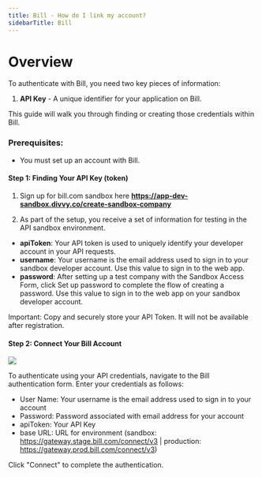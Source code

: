 ```yaml
---
title: Bill - How do I link my account?
sidebarTitle: Bill
---
```



# Overview

To authenticate with Bill, you need two key pieces of information:
1. **API Key** - A unique identifier for your application on Bill.


This guide will walk you through finding or creating those credentials within Bill.


### Prerequisites:

- You must set up an account with Bill.


#### Step 1: Finding Your API Key (token)
1. Sign up for bill.com sandbox here **https://app-dev-sandbox.divvy.co/create-sandbox-company**


2. As part of the setup, you receive a set of information for testing in the API sandbox environment.
- **apiToken**: Your API token is used to uniquely identify your developer account in your API requests.
- **username**: Your username is the email address used to sign in to your sandbox developer account. Use this value to sign in to the web app.
- **password**: After setting up a test company with the Sandbox Access Form, click Set up password to complete the flow of creating a password.
Use this value to sign in to the web app on your sandbox developer account.


Important: Copy and securely store your API Token. It will not be available after registration.


#### Step 2: Connect Your Bill Account

<img src="/integrations/all/bill/nango_connect_ui.png" />

To authenticate using your API credentials, navigate to the Bill authentication form.
Enter your credentials as follows:
- User Name: Your username is the email address used to sign in to your account
- Password: Password associated with email address for your account
- apiToken: Your API Key
- base URL: URL for environment (sandbox: https://gateway.stage.bill.com/connect/v3 | production: https://gateway.prod.bill.com/connect/v3)

Click "Connect" to complete the authentication.

